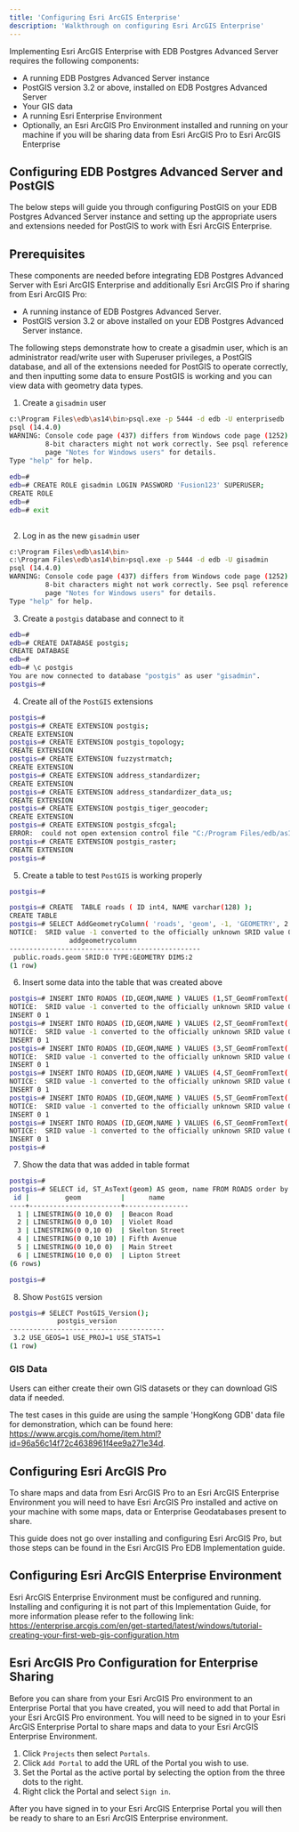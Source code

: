 ```yaml
---
title: 'Configuring Esri ArcGIS Enterprise'
description: 'Walkthrough on configuring Esri ArcGIS Enterprise'
---
```


Implementing Esri ArcGIS Enterprise with EDB Postgres Advanced Server requires the following components:

- A running EDB Postgres Advanced Server instance
- PostGIS version 3.2 or above, installed on EDB Postgres Advanced Server
- Your GIS data
- A running Esri Enterprise Environment
- Optionally, an Esri ArcGIS Pro Environment installed and running on your machine if you will be sharing data from Esri ArcGIS Pro to Esri ArcGIS Enterprise

## Configuring EDB Postgres Advanced Server and PostGIS
The below steps will guide you through configuring PostGIS on your EDB Postgres Advanced Server instance and setting up the appropriate users and extensions needed for PostGIS to work with Esri ArcGIS Enterprise.

## Prerequisites

These components are needed before integrating EDB Postgres Advanced Server with Esri ArcGIS Enterprise and additionally Esri ArcGIS Pro if sharing from Esri ArcGIS Pro:
- A running instance of EDB Postgres Advanced Server.
- PostGIS version 3.2 or above installed on your EDB Postgres Advanced Server instance. 

The following steps demonstrate how to create a gisadmin user, which is an administrator read/write user with Superuser privileges, a PostGIS database, and all of the extensions needed for PostGIS to operate correctly, and then inputting some data to ensure PostGIS is working and you can view data with geometry data types.

1. Create a `gisadmin` user

```bash
c:\Program Files\edb\as14\bin>psql.exe -p 5444 -d edb -U enterprisedb
psql (14.4.0)
WARNING: Console code page (437) differs from Windows code page (1252)
         8-bit characters might not work correctly. See psql reference
         page "Notes for Windows users" for details.
Type "help" for help.
 
edb=#
edb=# CREATE ROLE gisadmin LOGIN PASSWORD 'Fusion123' SUPERUSER;
CREATE ROLE
edb=#
edb=# exit
 
```
 
2. Log in as the new `gisadmin` user

```bash
c:\Program Files\edb\as14\bin>
c:\Program Files\edb\as14\bin>psql.exe -p 5444 -d edb -U gisadmin
psql (14.4.0)
WARNING: Console code page (437) differs from Windows code page (1252)
         8-bit characters might not work correctly. See psql reference
         page "Notes for Windows users" for details.
Type "help" for help.

```

3. Create a `postgis` database and connect to it

```bash
edb=#
edb=# CREATE DATABASE postgis;
CREATE DATABASE
edb=#
edb=# \c postgis
You are now connected to database "postgis" as user "gisadmin".
postgis=#

```

4. Create all of the `PostGIS` extensions

```bash
postgis=#
postgis=# CREATE EXTENSION postgis;
CREATE EXTENSION
postgis=# CREATE EXTENSION postgis_topology;
CREATE EXTENSION
postgis=# CREATE EXTENSION fuzzystrmatch;
CREATE EXTENSION
postgis=# CREATE EXTENSION address_standardizer;
CREATE EXTENSION
postgis=# CREATE EXTENSION address_standardizer_data_us;
CREATE EXTENSION
postgis=# CREATE EXTENSION postgis_tiger_geocoder;
CREATE EXTENSION
postgis=# CREATE EXTENSION postgis_sfcgal;
ERROR:  could not open extension control file "C:/Program Files/edb/as14/share/extension/postgis_sfcgal.control": No such file or directory                  —THIS WILL NOT WORK WITH 2.* and above versions as per docs
postgis=# CREATE EXTENSION postgis_raster;
CREATE EXTENSION
postgis=#
```

5. Create a table to test `PostGIS` is working properly

```bash 
postgis=#

postgis=# CREATE  TABLE roads ( ID int4, NAME varchar(128) );
CREATE TABLE
postgis=# SELECT AddGeometryColumn( 'roads', 'geom', -1, 'GEOMETRY', 2 );
NOTICE:  SRID value -1 converted to the officially unknown SRID value 0
               addgeometrycolumn
------------------------------------------------
 public.roads.geom SRID:0 TYPE:GEOMETRY DIMS:2
(1 row)

```

6.  Insert some data into the table that was created above

```bash
postgis=# INSERT INTO ROADS (ID,GEOM,NAME ) VALUES (1,ST_GeomFromText('LINESTRING(0 10,0 0)',-1),'Beacon Road');
NOTICE:  SRID value -1 converted to the officially unknown SRID value 0
INSERT 0 1
postgis=# INSERT INTO ROADS (ID,GEOM,NAME ) VALUES (2,ST_GeomFromText('LINESTRING(0 0,0 10)',-1),'Violet Road');
NOTICE:  SRID value -1 converted to the officially unknown SRID value 0
INSERT 0 1
postgis=# INSERT INTO ROADS (ID,GEOM,NAME ) VALUES (3,ST_GeomFromText('LINESTRING(0 0,10 0)',-1),'Skelton Street');
NOTICE:  SRID value -1 converted to the officially unknown SRID value 0
INSERT 0 1
postgis=# INSERT INTO ROADS (ID,GEOM,NAME ) VALUES (4,ST_GeomFromText('LINESTRING(0 0,10 10)',-1),'Fifth Avenue');
NOTICE:  SRID value -1 converted to the officially unknown SRID value 0
INSERT 0 1
postgis=# INSERT INTO ROADS (ID,GEOM,NAME ) VALUES (5,ST_GeomFromText('LINESTRING(0 10,0 0)',-1),'Main Street');
NOTICE:  SRID value -1 converted to the officially unknown SRID value 0
INSERT 0 1
postgis=# INSERT INTO ROADS (ID,GEOM,NAME ) VALUES (6,ST_GeomFromText('LINESTRING(10 0,0 0)',-1),'Lipton Street');
NOTICE:  SRID value -1 converted to the officially unknown SRID value 0
INSERT 0 1
postgis=#
```

7. Show the data that was added in table format

```bash
postgis=#
postgis=# SELECT id, ST_AsText(geom) AS geom, name FROM ROADS order by id;
 id |         geom          |      name
----+-----------------------+----------------
  1 | LINESTRING(0 10,0 0)  | Beacon Road
  2 | LINESTRING(0 0,0 10)  | Violet Road
  3 | LINESTRING(0 0,10 0)  | Skelton Street
  4 | LINESTRING(0 0,10 10) | Fifth Avenue
  5 | LINESTRING(0 10,0 0)  | Main Street
  6 | LINESTRING(10 0,0 0)  | Lipton Street
(6 rows)

postgis=#

```

8. Show `PostGIS` version

```bash 
postgis=# SELECT PostGIS_Version();
            postgis_version
---------------------------------------
 3.2 USE_GEOS=1 USE_PROJ=1 USE_STATS=1
(1 row)

```
### GIS Data

Users can either create their own GIS datasets or they can download GIS data if needed.

The test cases in this guide are using the sample 'HongKong GDB' data file for demonstration, which can be found here: https://www.arcgis.com/home/item.html?id=96a56c14f72c4638961f4ee9a271e34d.

## Configuring Esri ArcGIS Pro
To share maps and data from Esri ArcGIS Pro to an Esri ArcGIS Enterprise Environment you will need to have Esri ArcGIS Pro installed and active on your machine with some maps, data or Enterprise Geodatabases present to share.

This guide does not go over installing and configuring Esri ArcGIS Pro, but those steps can be found in the Esri ArcGIS Pro EDB Implementation guide.

## Configuring Esri ArcGIS Enterprise Environment

Esri ArcGIS Enterprise Environment must be configured and running. Installing and configuring it is not part of this Implementation Guide, for more information please refer to the following link:
https://enterprise.arcgis.com/en/get-started/latest/windows/tutorial-creating-your-first-web-gis-configuration.htm

## Esri ArcGIS Pro Configuration for Enterprise Sharing

Before you can share from your Esri ArcGIS Pro environment to an Enterprise Portal that you have created, you will need to add that Portal in your Esri ArcGIS Pro environment.  You will need to be signed in to your Esri ArcGIS Enterprise Portal to share maps and data to your Esri ArcGIS Enterprise Environment.

1. Click `Projects` then select `Portals`.
 2. Click `Add Portal` to add the URL of the Portal you wish to use.
 3. Set the Portal as the active portal by selecting the option from the three dots to the right.
 4. Right click the Portal and select `Sign in`.

After you have signed in to your Esri ArcGIS Enterprise Portal you will then be ready to share to an Esri ArcGIS Enterprise environment.